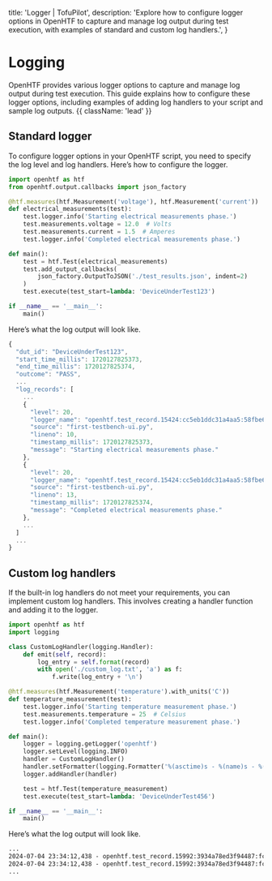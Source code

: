   title: 'Logger | TofuPilot',
  description: 'Explore how to configure logger options in OpenHTF to capture and manage log output during test execution, with examples of standard and custom log handlers.',
}

# Logging

OpenHTF provides various logger options to capture and manage log output during test execution. This guide explains how to configure these logger options, including examples of adding log handlers to your script and sample log outputs. {{ className: 'lead' }}

## Standard logger

To configure logger options in your OpenHTF script, you need to specify the log level and log handlers. Here’s how to configure the logger.

```python {{ title: 'main.py' }}
import openhtf as htf
from openhtf.output.callbacks import json_factory

@htf.measures(htf.Measurement('voltage'), htf.Measurement('current'))
def electrical_measurements(test):
    test.logger.info('Starting electrical measurements phase.')
    test.measurements.voltage = 12.0  # Volts
    test.measurements.current = 1.5  # Amperes
    test.logger.info('Completed electrical measurements phase.')

def main():
    test = htf.Test(electrical_measurements)
    test.add_output_callbacks(
        json_factory.OutputToJSON('./test_results.json', indent=2)
    )
    test.execute(test_start=lambda: 'DeviceUnderTest123')

if __name__ == '__main__':
    main()
```

Here’s what the log output will look like.

```javascript {{ title: 'test_results.json' }}
{
  "dut_id": "DeviceUnderTest123",
  "start_time_millis": 1720127825373,
  "end_time_millis": 1720127825374,
  "outcome": "PASS",
  ...
  "log_records": [
    ...
    {
      "level": 20,
      "logger_name": "openhtf.test_record.15424:cc5eb1ddc31a4aa5:58fbe628bee4449c:1720127825373.phase.electrical_measurements",
      "source": "first-testbench-ui.py",
      "lineno": 10,
      "timestamp_millis": 1720127825373,
      "message": "Starting electrical measurements phase."
    },
    {
      "level": 20,
      "logger_name": "openhtf.test_record.15424:cc5eb1ddc31a4aa5:58fbe628bee4449c:1720127825373.phase.electrical_measurements",
      "source": "first-testbench-ui.py",
      "lineno": 13,
      "timestamp_millis": 1720127825374,
      "message": "Completed electrical measurements phase."
    },
    ...
  ]
  ...
}
```

## Custom log handlers

If the built-in log handlers do not meet your requirements, you can implement custom log handlers. This involves creating a handler function and adding it to the logger.

```python {{ title: 'main.py' }}
import openhtf as htf
import logging

class CustomLogHandler(logging.Handler):
    def emit(self, record):
        log_entry = self.format(record)
        with open('./custom_log.txt', 'a') as f:
            f.write(log_entry + '\n')

@htf.measures(htf.Measurement('temperature').with_units('C'))
def temperature_measurement(test):
    test.logger.info('Starting temperature measurement phase.')
    test.measurements.temperature = 25  # Celsius
    test.logger.info('Completed temperature measurement phase.')

def main():
    logger = logging.getLogger('openhtf')
    logger.setLevel(logging.INFO)
    handler = CustomLogHandler()
    handler.setFormatter(logging.Formatter('%(asctime)s - %(name)s - %(levelname)s - %(message)s'))
    logger.addHandler(handler)

    test = htf.Test(temperature_measurement)
    test.execute(test_start=lambda: 'DeviceUnderTest456')

if __name__ == '__main__':
    main()
```

Here’s what the log output will look like.

```txt {{ title: 'custom_log.txt' }}¨
...
2024-07-04 23:34:12,438 - openhtf.test_record.15992:3934a78ed3f94487:fc54e7cb7bac42b4:1720128852437.phase.temperature_measurement - INFO - Starting temperature measurement phase.
2024-07-04 23:34:12,438 - openhtf.test_record.15992:3934a78ed3f94487:fc54e7cb7bac42b4:1720128852437.phase.temperature_measurement - INFO - Completed temperature measurement phase.
...
```
